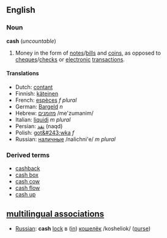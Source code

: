 ==English==
===Noun===
'''cash''' (''uncountable'')

#Money in the form of [[note]]s/[[bill]]s and [[coin]]s, as opposed to [[cheque]]s/[[check]]s or [[electronic]] [[transaction]]s.

====Translations====
*Dutch: [[contant]]
*Finnish: [[käteinen]]
*French: [[espèces]] ''f plural''
*German: [[Bargeld]] ''n''
*Hebrew: [[:he:מזומנים|מזומנים]] /me'zumanim/
*Italian: [[liquidi]] ''m plural''
*Persian: [[نقد]] (naqd)
*Polish: [[got&#243;wka]] ''f''
*Russian: [[:ru:наличные|наличные]] /nalichni'e/ ''m plural''

===Derived terms===
*[[cashback]]
*[[cash box]]
*[[cash cow]]
*[[cash flow]]
*[[cash up]]

==[[multilingual associations]]==
*[[Russian]]: '''cash''' [[lock]] в ([[in]]) [[:ru:кошелёк|кошелёк]] /kosheliok/ ([[purse]])